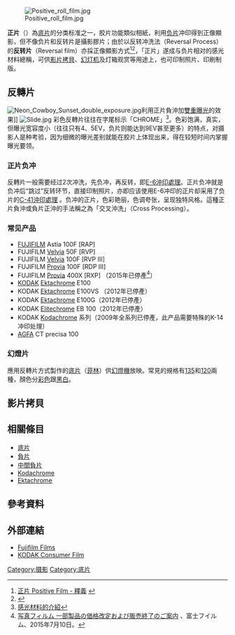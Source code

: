 {{Other uses|幻燈片}}

[[File:Positive_roll_film.jpg|thumb]]

'''正片'''（{{lang-en|Positive Film}}）為[[底片|底片]]的分类标准之一，胶片功能類似相紙，利用[[负片|负片]]冲印得到正像顯影，但不像负片和反转片是攝影膠片；由於以反转冲洗法（Reversal Process）的'''反转片'''（Reversal film）亦採正像顯影方式<ref>[http://terms.naer.edu.tw/detail/2072171/ 正片 Positive Film - 釋義] {{webarchive|url=https://web.archive.org/web/20160305101320/http://terms.naer.edu.tw/detail/2072171/ |date=2016-03-05 }}</ref><ref>{{Cite web |url=http://terms.naer.edu.tw/detail/1302895/ |title=反轉片 Reversal Film - 釋義 |access-date=2015-04-25 |archive-date=2019-09-09 |archive-url=https://web.archive.org/web/20190909115859/http://terms.naer.edu.tw/detail/1302895/ |dead-url=no }}</ref>，「正片」遂成与负片相对的感光材料總稱，可供[[中間正片|影片拷貝]]、[[幻灯机|幻灯机]]及灯箱观赏等用途上，也可印制照片、印刷制版。

== 反轉片 ==
[[File:Neon_Cowboy_Sunset_double_exposure.jpg|thumb]]利用正片負沖加[[多重曝光|雙重曝光]]的效果]]
[[File:Slide.jpg|thumb]]
彩色反轉片往往在字尾标示「CHROME」<ref>[http://www.china001.com/show_hdr.php?xname=PPDDMV0&dname=B1TFF41&xpos=42 感光材料的介紹]{{dead link|date=2018年3月 |bot=InternetArchiveBot |fix-attempted=yes }}</ref>。色彩饱满，真实，但曝光宽容度小（往往只有4、5EV，负片则能达到9EV甚至更多）的特点，对摄影人是种考验，因为细微的曝光差别就能在胶片上体现出来，得在较短时间内掌握曝光要领。

=== 正片负冲 ===
反轉片一般需要经过2次冲洗，先负冲，再反转，即[[E-6沖印處理|E-6沖印處理]]。正片负冲就是负冲后“跳过”反转环节，直接印制照片，亦即应该使用E-6冲印的正片却采用了负片的[[C-41沖印處理|C-41沖印處理]] 。负冲的正片，色彩艳丽，色调夸张，呈现独特风格。這種正片負沖或負片正沖的手法稱之為「交叉沖洗」（Cross Processing）。

=== 常见产品 ===
*[[FUJIFILM|FUJIFILM]] Astia 100F [RAP] 
*FUJIFILM [[Velvia|Velvia]] 50F [RVP] 
*FUJIFILM [[Velvia|Velvia]] 100F [RVP III] 
*FUJIFILM [[Provia|Provia]] 100F [RDP III]
*FUJIFILM [[Provia|Provia]] 400X [RXP] （2015年已停產<ref>[http://ffis.fujifilm.co.jp/information/articlein_0040.html?_ga=1.116926150.132259400.1441430090 写真フィルム 一部製品の価格改定および販売終了のご案内] {{Wayback|url=http://ffis.fujifilm.co.jp/information/articlein_0040.html?_ga=1.116926150.132259400.1441430090 |date=20190609101603 }}、富士フイルム、2015年7月10日。</ref>）
*[[KODAK|KODAK]] [[Ektachrome|Ektachrome]] E100
*KODAK [[Ektachrome|Ektachrome]] E100VS （2012年已停產）
*KODAK [[Ektachrome|Ektachrome]] E100G（2012年已停產） 
*KODAK [[Ektachrome|Elitechrome]] EB 100（2012年已停產） 
*KODAK [[Kodachrome|Kodachrome]] 系列（2009年全系列已停產，此产品需要特殊的K-14冲印处理）
*[[AGFA|AGFA]] CT precisa 100

===幻燈片===
應用反轉片方式製作的[[底片|底片]]（[[菲林|菲林]]）供[[幻燈機|幻燈機]]放映。常見的規格有[[135底片|135]]和[[120底片|120]]兩種，顏色分[[彩色|彩色]]跟[[黑白|黑白]]。

==影片拷貝==
{{see also|中間正片}}

== 相關條目 ==
*[[底片|底片]]
*[[負片|負片]]
*[[中間負片|中間負片]]
*[[Kodachrome|Kodachrome]]
*[[Ektachrome|Ektachrome]]

== 參考資料 ==
{{reflist}}

== 外部連結 ==
*[http://www.fujifilm.com/products/films/index.html Fujifilm Films] {{Wayback|url=http://www.fujifilm.com/products/films/index.html |date=20210211030324 }}
*[http://www.kodak.com/eknec/PageQuerier.jhtml?pq-path=164/7010/6994&pq-locale=en_US KODAK Consumer Film] {{Wayback|url=http://www.kodak.com/eknec/PageQuerier.jhtml?pq-path=164%2F7010%2F6994&pq-locale=en_US |date=20120506224657 }}

{{Photography}}

{{Authority control}}
{{DEFAULTSORT:Positive film}}
[[Category:摄影|Category:摄影]]
[[Category:底片|Category:底片]]